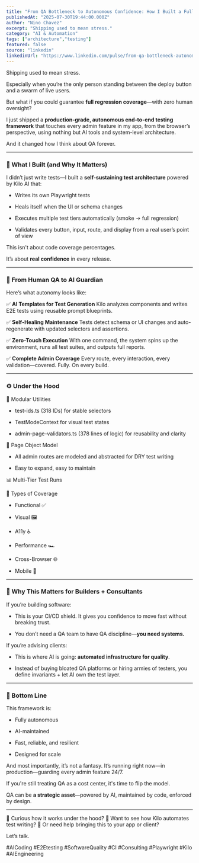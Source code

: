 ```yaml
---
title: "From QA Bottleneck to Autonomous Confidence: How I Built a Fully AI-Driven E2E Testing Framework"
publishedAt: "2025-07-30T19:44:00.000Z"
author: "Nino Chavez"
excerpt: "Shipping used to mean stress."
category: "AI & Automation"
tags: ["architecture","testing"]
featured: false
source: "linkedin"
linkedinUrl: "https://www.linkedin.com/pulse/from-qa-bottleneck-autonomous-confidence-how-i-built-fully-chavez-rudde"
---
```


Shipping used to mean stress.

Especially when you’re the only person standing between the deploy button and a swarm of live users.

But what if you could guarantee **full regression coverage**—with zero human oversight?

I just shipped a **production-grade, autonomous end-to-end testing framework** that touches every admin feature in my app, from the browser’s perspective, using nothing but AI tools and system-level architecture.

And it changed how I think about QA forever.

* * *

### 🧠 What I Built (and Why It Matters)

I didn’t just write tests—I built a **self-sustaining test architecture** powered by Kilo AI that:

-   Writes its own Playwright tests
    
-   Heals itself when the UI or schema changes
    
-   Executes multiple test tiers automatically (smoke → full regression)
    
-   Validates every button, input, route, and display from a real user’s point of view
    

This isn't about code coverage percentages.

It’s about **real confidence** in every release.

* * *

### 🔁 From Human QA to AI Guardian

Here’s what autonomy looks like:

✅ **AI Templates for Test Generation** Kilo analyzes components and writes E2E tests using reusable prompt blueprints.

✅ **Self-Healing Maintenance** Tests detect schema or UI changes and auto-regenerate with updated selectors and assertions.

✅ **Zero-Touch Execution** With one command, the system spins up the environment, runs all test suites, and outputs full reports.

✅ **Complete Admin Coverage** Every route, every interaction, every validation—covered. Fully. On every build.

* * *

### ⚙️ Under the Hood

🧩 Modular Utilities

-   test-ids.ts (318 IDs) for stable selectors
    
-   TestModeContext for visual test states
    
-   admin-page-validators.ts (378 lines of logic) for reusability and clarity
    

📄 Page Object Model

-   All admin routes are modeled and abstracted for DRY test writing
    
-   Easy to expand, easy to maintain
    

📊 Multi-Tier Test Runs

🧪 Types of Coverage

-   Functional ✅
    
-   Visual 🖼️
    
-   A11y ♿
    
-   Performance 🏎️
    
-   Cross-Browser 🌐
    
-   Mobile 📱
    

* * *

### 🎯 Why This Matters for Builders + Consultants

If you’re building software:

-   This is your CI/CD shield. It gives you confidence to move fast without breaking trust.
    
-   You don’t need a QA team to have QA discipline—**you need systems.**
    

If you’re advising clients:

-   This is where AI is going: **automated infrastructure for quality**.
    
-   Instead of buying bloated QA platforms or hiring armies of testers, you define invariants + let AI own the test layer.
    

* * *

### 📣 Bottom Line

This framework is:

-   Fully autonomous
    
-   AI-maintained
    
-   Fast, reliable, and resilient
    
-   Designed for scale
    

And most importantly, it’s not a fantasy. It’s running right now—in production—guarding every admin feature 24/7.

If you're still treating QA as a cost center, it's time to flip the model.

QA can be **a strategic asset**—powered by AI, maintained by code, enforced by design.

* * *

👀 Curious how it works under the hood? 🧪 Want to see how Kilo automates test writing? 🎯 Or need help bringing this to your app or client?

Let’s talk.

#AICoding #E2Etesting #SoftwareQuality #CI #Consulting #Playwright #Kilo #AIEngineering